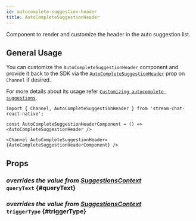 ```yaml
---
id: autocomplete-suggestion-header
title: AutoCompleteSuggestionHeader
---
```



Component to render and customize the header in the auto suggestion list.

## General Usage

You can customize the `AutoCompleteSuggestionHeader` component and provide it back to the SDK via the [`AutoCompleteSuggestionHeader`](../../channel#autocompletesuggestionheader) prop on `Channel` if desired.

For more details about its usage refer [`Customizing autocomplete suggestions`](../../../ui-cookbook/custom-autocomplete-suggestion-list).

```tsx
import { Channel, AutoCompleteSuggestionHeader } from 'stream-chat-react-native';

const AutoCompleteSuggestionHeaderComponent = () => <AutoCompleteSuggestionHeader />

<Channel AutoCompleteSuggestionHeader={AutoCompleteSuggestionHeaderComponent} />
```

## Props

### <div class="label description">_overrides the value from [SuggestionsContext](../../../state-and-offline-support/contexts/suggestions-context#querytext)_</div> `queryText` {#queryText}

<QueryText />

### <div class="label description">_overrides the value from [SuggestionsContext](../../../state-and-offline-support/contexts/suggestions-context#triggertype)_</div> `triggerType` {#triggerType}

<TriggerType />
